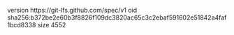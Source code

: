 version https://git-lfs.github.com/spec/v1
oid sha256:b372be2e60b3f8826f109dc3820ac65c3c2ebaf591602e51842a4faf1bcd8338
size 4552
